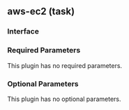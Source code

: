 ## aws-ec2 (task)

### Interface

### Required Parameters

This plugin has no required parameters.

### Optional Parameters

This plugin has no optional parameters.
